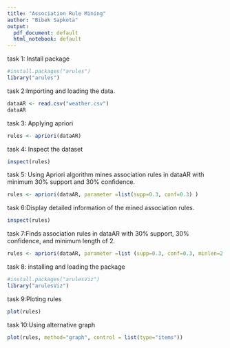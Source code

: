 ```yaml
---
title: "Association Rule Mining"
author: "Bibek Sapkota"
output:
  pdf_document: default
  html_notebook: default
---
```


task 1: Install package
```r
#install.packages("arules")
library("arules")
```

task 2:Importing and loading the data.
```r
dataAR <- read.csv("weather.csv")
dataAR
```

task 3: Applying apriori 
```r
rules <- apriori(dataAR)
```

task 4: Inspect the dataset
```r
inspect(rules)
```

task 5: Using Apriori algorithm mines association rules in dataAR with minimum 30% support and 30% confidence.
```r
rules <- apriori(dataAR, parameter =list(supp=0.3, conf=0.3) )
```

task 6:Display detailed information of the mined association rules.
```r
inspect(rules)
```

task 7:Finds association rules in dataAR with 30% support, 30% confidence, and minimum length of 2.
```r
rules <- apriori(dataAR, parameter =list (supp=0.3, conf=0.3, minlen=2 ) )
```

task 8: installing and loading the package
```r
#install.packages("arulesViz")
library("arulesViz")
```

task 9:Ploting rules
```r
plot(rules)
```

task 10:Using alternative graph
```r
plot(rules, method="graph", control = list(type="items"))
```



